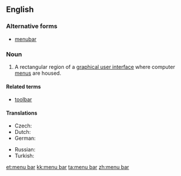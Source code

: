 {{also|menubar}}
==English==
{{wikipedia}}

===Alternative forms===
* [[menubar]]

===Noun===
{{en-noun}}

# {{lb|en|graphical user interface}} A rectangular region of a [[graphical user interface]] where computer [[menu]]s are housed.

====Related terms====
* [[toolbar]]

====Translations====
{{trans-top|rectangular region of a graphical user interface where computer menus are housed}}
* Czech: {{t|cs|panel nabídek|m}}
* Dutch: {{t|nl|menubalk|m}}
* German: {{t|de|Menüleiste|f}}
{{trans-mid}}
* Russian: {{t|ru|строка́ меню́|f}}
* Turkish: {{t|tr|menü çubuğu}}
{{trans-bottom}}

[[et:menu bar]]
[[kk:menu bar]]
[[ta:menu bar]]
[[zh:menu bar]]